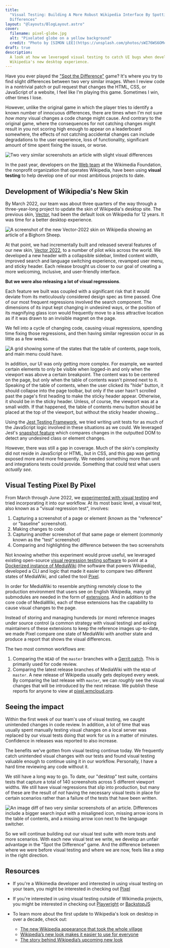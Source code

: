 ```yaml
---
title:
  "Visual Testing: Building A More Robust Wikipedia Interface By Spotting the
  Differences"
layout: "@layouts/BlogLayout.astro"
cover:
  filename: pixel-globe.jpg
  alt: "Pixelated globe on a yellow background"
  credit: "Photo by [SIMON LEE](https://unsplash.com/photos/sWI76WS6OMc)"
draft: true
description:
  A look at how we leveraged visual testing to catch UI bugs when developing
  Wikipedia's new desktop experience.
---
```



Have you ever played the
["Spot the Difference"](https://en.wikipedia.org/wiki/Spot_the_difference) game?
It's where you try to find slight differences between two very similar images.
When I review code in a nontrivial patch or pull request that changes the HTML,
CSS, or JavaScript of a website, I feel like I'm playing this game. Sometimes I
win, other times I lose.

However, unlike the original game in which the player tries to identify a known
number of innocuous differences, there are times when I'm not sure _how many_
visual changes a code change might cause. And contrary to the original game,
where the consequences for not catching changes might result in you not scoring
high enough to appear on a leaderboard somewhere, the effects of not catching
accidental changes can include degradations to the user experience, loss of
functionality, significant amount of time spent fixing the issues, or worse.

<Image
  src={referenceAndTest}
  alt="Two very similar screenshots an article with slight visual differences"
  caption="Can you spot the differences between these two images? See the end of this article for the answer!"
/>

In the past year, developers on the
[Web team](https://www.mediawiki.org/wiki/Readers/Web/Team) at the Wikimedia
Foundation, the nonprofit organization that operates Wikipedia, have been using
**visual testing** to help develop one of our most ambitious projects to date.

## Development of Wikipedia's New Skin

By March 2022, our team was about three quarters of the way through a
three-year-long project to update the skin of Wikipedia's desktop site. The
previous skin, [Vector](https://www.mediawiki.org/wiki/Skin:Vector), had been
the default look on Wikipedia for 12 years. It was time for a better desktop
experience.

<Image
  src={vector2022}
  alt="A screenshot of the new Vector-2022 skin on Wikipedia showing an article of a Bighorn Sheep."
  caption="The biggest update to Wikipedia's desktop look in over a decade - Vector-2022"
/>

At that point, we had incrementally built and released several features of our
new skin, [Vector 2022](https://www.mediawiki.org/wiki/Skin:Vector/2022), to a
number of pilot wikis across the world. We developed a new header with a
collapsible sidebar, limited content width, improved search and language
switching experience, revamped user menu, and sticky header. Each release
brought us closer to our goal of creating a more welcoming, inclusive, and
user-friendly interface.

**But we were also releasing a lot of visual regressions**.

Each feature we built was coupled with a significant risk that it would deviate
from its meticulously considered design spec as time passed. One of our most
frequent regressions involved the search component. The dimensions of its input
kept changing in undesired ways, or the position of its magnifying glass icon
would frequently move to a less attractive location as if it was drawn to an
invisible magnet on the page.

We fell into a cycle of changing code, causing visual regressions, spending time
fixing those regressions, and then having similar regression occur in as little
as a few weeks.

<Image
  src={complexStates}
  alt="A grid showing some of the states that the table of contents, page tools, and main menu could have."
  caption="A grid showing some of the states that the table of contents, page tools, and main menu could have."
/>

In addition, our UI was only getting more complex. For example, we wanted
certain elements to only be visible when logged-in and only when the viewport
was above a certain breakpoint. The content was to be centered on the page, but
only when the table of contents wasn't pinned next to it. Speaking of the table
of contents, when the user clicked its "hide" button, it should collapse into
the page toolbar, but only if the user hasn't scrolled past the page's first
heading to make the sticky header appear. Otherwise, it should be in the sticky
header. Unless, of course, the viewport was at a small width. If that happened,
the table of contents menu button should be placed at the top of the viewport,
but without the sticky header showing...

Using the [Jest Testing Framework](https://jestjs.io/), we tried writing unit
tests for as much of the JavaScript logic involved in these situations as we
could. We leveraged Jest's
[snapshot feature](https://jestjs.io/docs/snapshot-testing#:~:text=Snapshot%20tests%20are%20a%20very,file%20stored%20alongside%20the%20test.)
which compares changes in the outputted DOM to detect any undesired class or
element changes.

However, there was still a gap in coverage. Much of the skin's complexity did
not reside in JavaScript or HTML, but in CSS, and this gap was getting exposed
more and more frequently. We needed something more than unit and integrations
tests could provide. Something that could test what users _actually see_.

## Visual Testing Pixel By Pixel

From March through June 2022, we
[experimented with visual testing](https://phabricator.wikimedia.org/T302246)
and tried incorporating it into our workflow. At its most basic level, a visual
test, also known as a "visual regression test", involves:

1. Capturing a screenshot of a page or element (known as the "reference" or
   "baseline" screenshot).
2. Making changes to code
3. Capturing another screenshot of that same page or element (commonly known as
   the "test" screenshot)
4. Comparing and highlighting the difference between the two screenshots

Not knowing whether this experiment would prove useful, we leveraged existing
open-source
[visual regression testing software](https://github.com/garris/BackstopJS) to
point at a
[Dockerized instance of MediaWiki](https://www.mediawiki.org/wiki/MediaWiki-Docker)
(the software that powers Wikipedia), developed a CLI and logic that made it
easier to compare two different states of MediaWiki, and called the tool
[Pixel](https://github.com/wikimedia/pixel).

In order for MediaWiki to resemble anything remotely close to the production
environment that users see on English Wikipedia, many git submodules are needed
in the form of [extensions](https://www.mediawiki.org/wiki/Manual:Extensions).
And in addition to the core code of MediaWiki, each of these extensions has the
capability to cause visual changes to the page.

Instead of storing and managing hundereds (or more) reference images under
source control (a common strategy with visual testing) and asking maintainers of
these extensions to keep the reference images up-to-date, we made Pixel compare
one state of MediaWiki with another state and produce a report that shows the
visual differences.

The two most common workflows are:

1. Comparing the `HEAD` of the `master` branches with a
   [Gerrit patch](https://gerrit.wikimedia.org/). This is primarily used for
   code review.
2. Comparing the latest release branches of MediaWiki with the `HEAD` of
   `master`. A new release of Wikipedia usually gets deployed every week. By
   comparing the last release with `master`, we can _roughly_ see the visual
   changes that will be introduced by the next release. We publish these reports
   for anyone to view at [pixel.wmcloud.org](https://pixel.wmcloud.org/).

## Seeing the impact

Within the first week of our team's use of visual testing, we caught unintended
changes in code review. In addition, a lot of time that was usually spent
manually testing visual changes on a local server was replaced by our visual
tests doing that work for us in a matter of minutes. Confidence in releases was
reported to also increase.

The benefits we've gotten from visual testing continue today. We frequently
catch unintended visual changes with our tests and found visual testing valuable
enough to continue using it in our workflow. Personally, I have a hard time
reviewing any code without it.

We still have a long way to go. To date, our "desktop" test suite, contains
tests that capture a total of 140 screenshots across 5 different viewport
widths. We still have visual regressions that slip into production, but many of
these are the result of _not_ having the necessary visual tests in place for
certain scenarios rather than a failure of the tests that have been written.

<Image
  src={testDiff}
  alt="An image diff of two very similar screenshots of an article. Differences include a bigger search input with a misaligned icon, missing arrow icons in the table of contents, and a missing arrow icon next to the language switcher."
  caption="Highlighted in pink, there are three visual regressions from the set of images shown in the introduction of this article."
/>

So we will continue building out our visual test suite with more tests and more
scenarios. With each new visual test we write, we develop an unfair advantage in
the "Spot the Difference" game. And the difference between where we were before
visual testing and where we are now, feels like a step in the right direction.

## Resources

- If you're a Wikimedia developer and interested in using visual testing on your
  team, you might be interested in checking out
  [Pixel](https://github.com/wikimedia/pixel)

- If you're interested in using visual testing outside of Wikimedia projects,
  you might be interested in checking out [Playwright](https://playwright.dev/)
  or [BackstopJS](https://github.com/garris/BackstopJS)

- To learn more about the first update to Wikipedia's look on desktop in over a
  decade, check out:
  - [The new Wikipedia appearance that took the whole village](https://jdlrobson.com/posts/2023-01-17_the-new-wikipedia-appearance-that-took-a-whole-village)
  - [Wikipedia’s new look makes it easier to use for everyone](https://diff.wikimedia.org/2023/01/18/wikipedias-new-look-makes-it-easier-to-use-for-everyone/)
  - [The story behind Wikipedia’s upcoming new look](https://diff.wikimedia.org/2021/08/12/the-story-behind-wikipedias-upcoming-new-look/)
